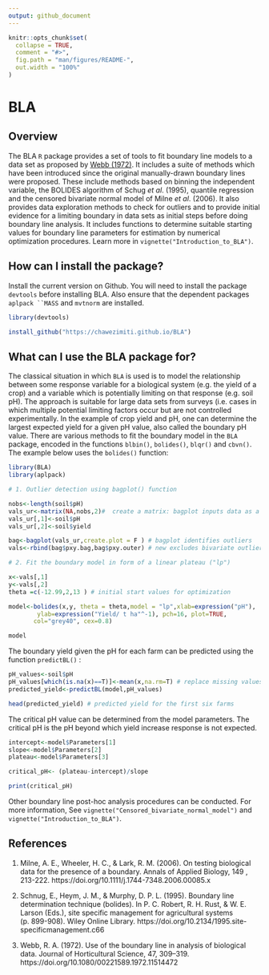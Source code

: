 ```yaml
---
output: github_document
---
```


<!-- README.md is generated from README.Rmd. Please edit that file -->

```r
knitr::opts_chunk$set(
  collapse = TRUE,
  comment = "#>",
  fig.path = "man/figures/README-",
  out.width = "100%"
)
```

# BLA

<!-- badges: start -->

<!-- badges: end -->

## Overview

The BLA `R` package provides a set of tools to fit boundary line models to a data set as proposed by [Webb (1972)](https://doi.org/10.1080/00221589.1972.11514472). It includes a suite of methods which have been introduced since the original manually-drawn boundary lines were proposed. These include methods based on binning the independent variable, the BOLIDES algorithm of Schug *et al*. (1995), quantile regression and the censored bivariate normal model of Milne *et al*. (2006). It also provides data exploration methods to check for outliers and to provide initial evidence for a limiting boundary in data sets as initial steps before doing boundary line analysis. It includes functions to determine suitable starting values for boundary line parameters for estimation by numerical optimization procedures. Learn more in `vignette("Introduction_to_BLA")`.

## How can I install the package?

Install the current version on Github. You will need to install the package `devtools` before installing BLA. Also ensure that the dependent packages `aplpack ``MASS` and `mvtnorm` are installed.

```r
library(devtools)

install_github("https://chawezimiti.github.io/BLA")
```

## What can I use the BLA package for?

The classical situation in which `BLA` is used is to model the relationship between some response variable for a biological system (e.g. the yield of a crop) and a variable which is potentially limiting on that response (e.g. soil pH).  The approach is suitable for large data sets from surveys (i.e. cases in which multiple potential limiting factors occur but are not controlled experimentally. In the example of crop yield and pH, one can determine the largest expected yield for a given pH value, also called the boundary pH value. There are various methods to fit the boundary model in the `BLA` package, encoded in the functions `blbin()`, `bolides()`, `blqr()` and `cbvn()`. The example below uses the `bolides()` function:

```r
library(BLA)
library(aplpack)

# 1. Outlier detection using bagplot() function

nobs<-length(soil$pH) 
vals_ur<-matrix(NA,nobs,2)#  create a matrix: bagplot inputs data as a matrix
vals_ur[,1]<-soil$pH 
vals_ur[,2]<-soil$yield

bag<-bagplot(vals_ur,create.plot = F ) # bagplot identifies outliers
vals<-rbind(bag$pxy.bag,bag$pxy.outer) # new excludes bivariate outliers

# 2. Fit the boundary model in form of a linear plateau ("lp")

x<-vals[,1]
y<-vals[,2]
theta =c(-12.99,2,13 ) # initial start values for optimization

model<-bolides(x,y, theta = theta,model = "lp",xlab=expression("pH"), 
        ylab=expression("Yield/ t ha"^-1), pch=16, plot=TRUE,
       col="grey40", cex=0.8)

model

```

The boundary yield given the pH for each farm can be predicted using the function `predictBL()` :

```r
pH_values<-soil$pH
pH_values[which(is.na(x)==T)]<-mean(x,na.rm=T) # replace missing values with mean of pH
predicted_yield<-predictBL(model,pH_values)

head(predicted_yield) # predicted yield for the first six farms
```

The critical pH value can be determined from the model parameters. The critical pH is the pH beyond which yield increase response is not expected.

```r
intercept<-model$Parameters[1]
slope<-model$Parameters[2]
plateau<-model$Parameters[3]

critical_pH<- (plateau-intercept)/slope

print(critical_pH)
```

Other boundary line post-hoc analysis procedures can be conducted. For more information, See `vignette("Censored_bivariate_normal_model")` and `vignette("Introduction_to_BLA")`.

## References

1.  Milne, A. E., Wheeler, H. C., & Lark, R. M. (2006). On testing biological data for the presence of a boundary. Annals of Applied Biology, 149 , 213-222. https://doi.org/10.1111/j.1744-7348.2006.00085.x

2.  Schnug, E., Heym, J. M., & Murphy, D. P. L. (1995). Boundary line determination technique (bolides). In P. C. Robert, R. H. Rust, & W. E. Larson (Eds.), site specific management for agricultural systems (p. 899-908). Wiley Online Library. https://doi.org/10.2134/1995.site-specificmanagement.c66

3.  Webb, R. A. (1972). Use of the boundary line in analysis of biological data. Journal of Horticultural Science, 47, 309--319. https://doi.org/10.1080/00221589.1972.11514472
